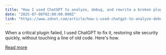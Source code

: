 ```yaml
---
title: "How I used ChatGPT to analyze, debug, and rewrite a broken plugin from scratch - in an hour"
date: "2025-07-08T02:00:00.000Z"
link: "https://www.zdnet.com/article/how-i-used-chatgpt-to-analyze-debug-and-rewrite-a-broken-plugin-from-scratch-in-an-hour/"
---
```


When a critical plugin failed, I used ChatGPT to fix it, restoring site security quickly, without touching a line of old code. Here's how.

[Read more](https://www.zdnet.com/article/how-i-used-chatgpt-to-analyze-debug-and-rewrite-a-broken-plugin-from-scratch-in-an-hour/)
